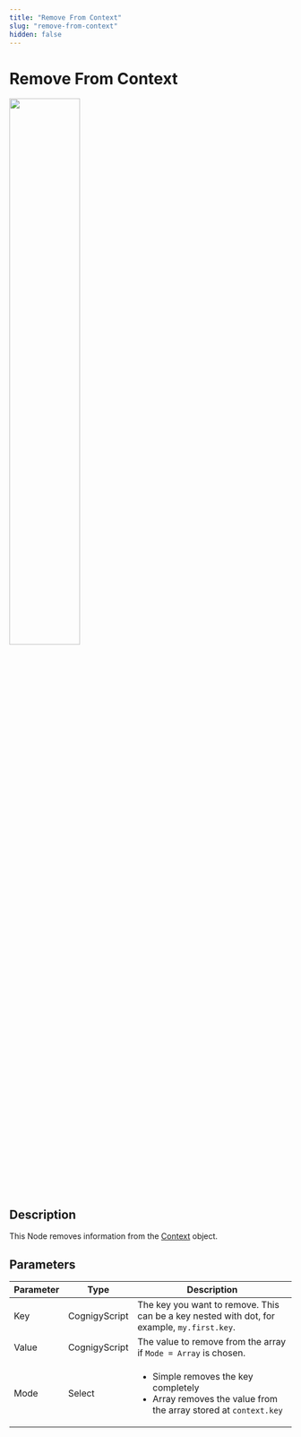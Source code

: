```yaml
---
title: "Remove From Context" 
slug: "remove-from-context" 
hidden: false 
---
```

# Remove From Context

<Frame>
  <img class="image-center" src="../../../../../_assets/ai/build/node-reference/logic/remove-from-context.png" width="50%"/>
</Frame>

## Description

This Node removes information from the [Context](../../../test/interaction-panel/context.md) object.

## Parameters

| Parameter | Type          | Description                                                                                                                |
|-----------|---------------|----------------------------------------------------------------------------------------------------------------------------|
| Key       | CognigyScript | The key you want to remove. This can be a key nested with dot, for example, `my.first.key`.                                |
| Value     | CognigyScript | The value to remove from the array if `Mode = Array` is chosen.                                                            |
| Mode      | Select        | <ul><li>Simple removes the key completely</li><li>Array removes the value from the array stored at `context.key`</li></ul> |